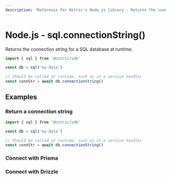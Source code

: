 ```yaml
---
description: "Reference for Nitric's Node.js library - Returns the connection string for a SQL database at runtime."
---
```


# Node.js - sql.connectionString()

Returns the connection string for a SQL database at runtime.

```javascript
import { sql } from '@nitric/sdk'

const db = sql('my-data')

// Should be called at runtime, such as in a service handler
const connStr = await db.connectionString()
```

## Examples

### Return a connection string

```javascript
import { sql } from '@nitric/sdk'

const db = sql('my-data')

// Should be called at runtime, such as in a service handler
const connStr = await db.connectionString()
```

### Connect with Prisma

<ImportCode file="/src/assets/snippets/sql-prisma-snippet.js" />

### Connect with Drizzle

<ImportCode file="/src/assets/snippets/sql-drizzle-snippet.js" />

